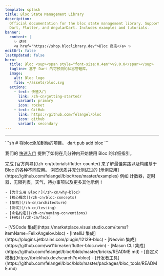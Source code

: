 ```yaml
---
template: splash
title: Bloc State Management Library
description:
  Official documentation for the bloc state management library. Support for
  Dart, Flutter, and AngularDart. Includes examples and tutorials.
banner:
  content: |
    ✨ 访问
    <a href="https://shop.bloclibrary.dev">Bloc 商店</a> ✨
editUrl: false
lastUpdated: false
hero:
  title: Bloc <sup><span style="font-size:0.4em">v9.0.0</span></sup>
  tagline: 基于 Dart 的可预测的状态管理库。
  image:
    alt: Bloc logo
    file: ~/assets/bloc.svg
  actions:
    - text: 快速入门
      link: /zh-cn/getting-started/
      variant: primary
      icon: rocket
    - text: GitHub
      link: https://github.com/felangel/bloc
      icon: github
      variant: secondary
---
```



<SponsorsGrid sponsoredBy="💖的赞助商们" becomeASponsor="成为我们的赞助商" />

<hr />

<CardGrid>

<SplitCard title="快速入门" icon="rocket">
	```sh
	# 将bloc添加到你的项目。
	dart pub add bloc
	```

我们的 [快速入门](/zh-cn/getting-started)
提供了如何在几分钟内开始使用 Bloc 的详细指引。

</SplitCard>

<Card title="查看向导" icon="star">
	完成 [官方向导](/zh-cn/tutorials/flutter-counter) 来了解最佳实践以及构建基于
	Bloc 的各种不同应用。
</Card>

<Card title="使用 Bloc 构建" icon="laptop">
	浏览优质并充分测试过的
	[示例应用](https://github.com/felangel/bloc/tree/master/examples) 例如
	计数器，定时器，无限列表，天气，待办事项以及更多其他示例！
</Card>

<ListCard title="学习" icon="open-book">

    - [为什么用 Bloc？](/zh-cn/why-bloc)
    - [核心概念](/zh-cn/bloc-concepts)
    - [架构](/zh-cn/architecture)
    - [测试](/zh-cn/testing)
    - [命名约定](/zh-cn/naming-conventions)
    - [FAQs](/zh-cn/faqs)

</ListCard>

  <ListCard title="集成" icon="puzzle">
    - [VSCode 集成](https://marketplace.visualstudio.com/items?itemName=FelixAngelov.bloc)
    - [IntelliJ 集成](https://plugins.jetbrains.com/plugin/12129-bloc)
    - [Neovim 集成](https://github.com/wa11breaker/flutter-bloc.nvim)
    - [Mason CLI 集成](https://github.com/felangel/bloc/blob/master/bricks/README.md)
    - [自定义模板](https://brickhub.dev/search?q=bloc)
    - [开发者工具](https://github.com/felangel/bloc/blob/master/packages/bloc_tools/README.md)
  </ListCard>
</CardGrid>

<Discord joinDiscord="加入 Discord" />
